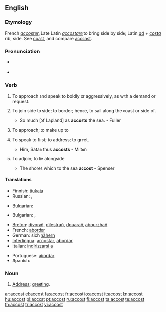 ==English==

===Etymology===
French ''[[accoster]]'', Late Latin ''[[accostare]]'' to bring side by side; Latin ''[[ad]]'' + ''[[costa]]'' rib, side. See [[coast]], and compare [[accoast]].

===Pronunciation===
* {{a|US}} {{IPA|/əˈkɔst/}}
* {{audio|en-us-accost.ogg|Audio (US)}}

===Verb===
{{en-verb}}

# {{context|transitive}} To approach and speak to boldly or aggressively, as with a demand or request.
# {{context|transitive|obsolete}} To join side to side; to border; hence, to sail along the coast or side of.
#* So much [of Lapland] as '''accosts''' the sea. - Fuller
# {{context|transitive|obsolete|Shakespearian}} To approach; to make up to
# {{transitive}} To speak to first; to address; to greet.
#* Him, Satan thus '''accosts''' - Milton
# {{context|intransitive|obsolete}} To adjoin; to lie alongside
#* The shores which to the sea '''accost''' - Spenser

====Translations====
{{trans-top|To approach and speak to boldly or aggressively, as with a demand or request}}
* Finnish: [[tiukata]]
* Russian: {{t+|ru|обращаться}}, {{t+|ru|заговаривать}}
{{trans-bottom}}
{{trans-top|To join side to side; to border; hence, to sail along the coast or side of.}}
* Bulgarian: {{t|bg|акостирам}}
{{trans-bottom}}
{{trans-top|To speak to first; to address; to greet.}}
* Bulgarian: {{t|bg|заговарям}},  {{t|bg|обръщам се към}}
{{trans-bottom}}
{{checktrans-top}}
* [[Breton]]: [[divorañ]], [[dilestrañ]], [[douarañ]], [[abourzhañ]]
* French: [[aborder]]
* German: sich [[nähern]]
* [[Interlingua]]: [[accostar]], [[abordar]]
* Italian: [[indirizzarsi a]]
{{trans-mid}}
* Portuguese: [[abordar]]
* Spanish: {{t+|es|acercar|alt=acercarse a}}
{{trans-bottom}}

===Noun===
{{en-noun}}

# {{rare}} [[address|Address]]; [[greeting]].

{{anagrams:en/accost}}

[[ar:accost]]
[[el:accost]]
[[fa:accost]]
[[fr:accost]]
[[io:accost]]
[[it:accost]]
[[kn:accost]]
[[hu:accost]]
[[pl:accost]]
[[pt:accost]]
[[ru:accost]]
[[fi:accost]]
[[ta:accost]]
[[te:accost]]
[[th:accost]]
[[tr:accost]]
[[vi:accost]]
